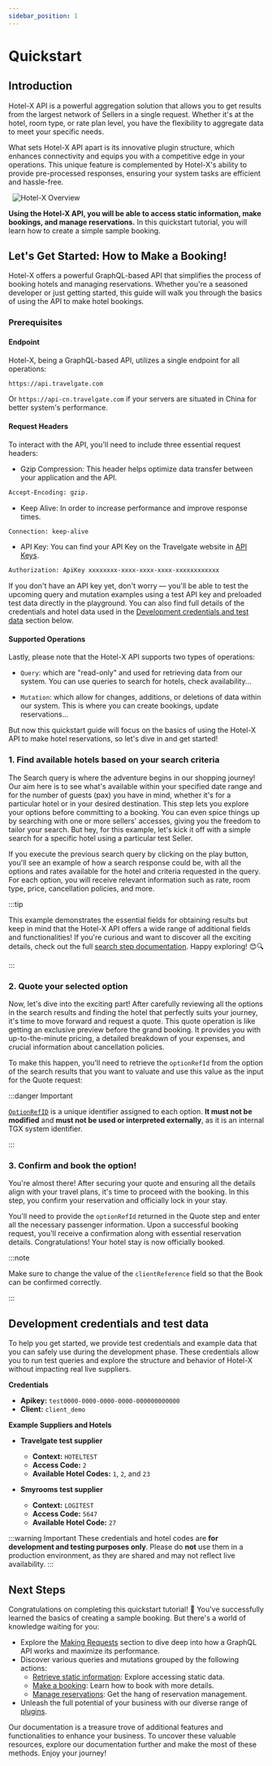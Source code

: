 ```yaml
---
sidebar_position: 1
---
```




# Quickstart

## Introduction

Hotel-X API is a powerful aggregation solution that allows you to get results from the largest network of Sellers in a single request. Whether it's at the hotel, room type, or rate plan level, you have the flexibility to aggregate data to meet your specific needs.


What sets Hotel-X API apart is its innovative plugin structure, which enhances connectivity and equips you with a competitive edge in your operations. This unique feature is complemented by Hotel-X's ability to provide pre-processed responses, ensuring your system tasks are efficient and hassle-free.

&nbsp;
![Hotel-X Overview](https://storage.travelgate.com/docs/hotel-x_overview.svg)


**Using the Hotel-X API, you will be able to access static information, make bookings, and manage reservations.** In this quickstart tutorial, you will learn how to create a simple sample booking.


## Let's Get Started: How to Make a Booking!

Hotel-X offers a powerful GraphQL-based API that simplifies the process of booking hotels and managing reservations. Whether you're a seasoned developer or just getting started, this guide will walk you through the basics of using the API to make hotel bookings.


### Prerequisites

#### Endpoint

Hotel-X, being a GraphQL-based API, utilizes a single endpoint for all operations:


```html
https://api.travelgate.com
```

Or `https://api-cn.travelgate.com` if your servers are situated in China for better system's performance.

#### Request Headers

To interact with the API, you'll need to include three essential request headers:


* Gzip Compression: This header helps optimize data transfer between your application and the API.


```html
Accept-Encoding: gzip.
```   

* Keep Alive: In order to increase performance and improve response times.


```html
Connection: keep-alive
```

* API Key: You can find your API Key on the Travelgate website in [API Keys](https://app.travelgate.com/settings/apikeys).


```html
Authorization: ApiKey xxxxxxxx-xxxx-xxxx-xxxx-xxxxxxxxxxxx
``` 

If you don't have an API key yet, don't worry — you'll be able to test the upcoming query and mutation examples using a test API key and preloaded test data directly in the playground. You can also find full details of the credentials and hotel data used in the [Development credentials and test data](#development-credentials-and-test-data) section below.


#### Supported Operations

Lastly, please note that the Hotel-X API supports two types of operations:


* `Query`: which are "read-only" and used for retrieving data from our system.  You can use queries to search for hotels, check availability...


* `Mutation`: which allow for changes, additions, or deletions of data within our system. This is where you can create bookings, update reservations...

But now this quickstart guide will focus on the basics of using the Hotel-X API to make hotel reservations, so let's dive in and get started!


### 1. Find available hotels based on your search criteria

The Search query is where the adventure begins in our shopping journey! Our aim here is to see what's available within your specified date range and for the number of guests (pax) you have in mind, whether it's for a particular hotel or in your desired destination. This step lets you explore your options before committing to a booking. You can even spice things up by searching with one or more sellers' accesses, giving you the freedom to tailor your search. But hey, for this example, let's kick it off with a simple search for a specific hotel using a particular test Seller.

<GraphqlSample query={searchQuickStartQuery} variables={searchQuickStartVariables}/>

If you execute the previous search query by clicking on the play button, you'll see an example of how a search response could be, with all the options and rates available for the hotel and criteria requested in the query. For each option, you will receive relevant information such as rate, room type, price, cancellation policies, and more.

:::tip

 This example demonstrates the essential fields for obtaining results but keep in mind that the Hotel-X API offers a wide range of additional fields and functionalities! If you're curious and want to discover all the exciting details, check out the full [search step documentation](./booking-flow/search). Happy exploring! 😊🔍

:::


### 2. Quote your selected option

Now, let's dive into the exciting part! After carefully reviewing all the options in the search results and finding the hotel that perfectly suits your journey, it's time to move forward and request a quote. This quote operation is like getting an exclusive preview before the grand booking. It provides you with up-to-the-minute pricing, a detailed breakdown of your expenses, and crucial information about cancellation policies.

To make this happen, you'll need to retrieve the `optionRefId` from the option of the search results that you want to valuate and use this value as the input for the Quote request:

<GraphqlSample query={quoteQuickStartQuery} variables={quoteQuickStartVariables}/>


:::danger Important

[`OptionRefID`](/kb/connectivity-products/for-buyers/hotel-x/booking-flow/option-identifiers) is a unique identifier assigned to each option. **It must not be modified** and **must not be used or interpreted externally**, as it is an internal TGX system identifier.

:::

### 3. Confirm and book the option!

You're almost there! After securing your quote and ensuring all the details align with your travel plans, it's time to proceed with the booking. In this step, you confirm your reservation and officially lock in your stay.

You'll need to provide the `optionRefId` returned in the Quote step and enter all the necessary passenger information. Upon a successful booking request, you'll receive a confirmation along with essential reservation details. Congratulations! Your hotel stay is now officially booked.

<GraphqlSample query={bookQuickStartMutation} variables={bookQuickStartVariables} />



:::note

Make sure to change the value of the `clientReference` field so that the Book can be confirmed correctly.

:::


## Development credentials and test data

To help you get started, we provide test credentials and example data that you can safely use during the development phase. These credentials allow you to run test queries and explore the structure and behavior of Hotel-X without impacting real live suppliers.

**Credentials**  
- **Apikey:** `test0000-0000-0000-0000-000000000000`  
- **Client:** `client_demo`

**Example Suppliers and Hotels**  
- **Travelgate test supplier**  
  - **Context:** `HOTELTEST`  
  - **Access Code:** `2`  
  - **Available Hotel Codes:** `1`, `2`, and `23`

- **Smyrooms test supplier**  
  - **Context:** `LOGITEST`  
  - **Access Code:** `5647`  
  - **Available Hotel Code:** `27`


:::warning Important 
These credentials and hotel codes are **for development and testing purposes only**. Please do **not** use them in a production environment, as they are shared and may not reflect live availability.
:::



## Next Steps

Congratulations on completing this quickstart tutorial! 🎉 You've successfully learned the basics of creating a sample booking. But there's a world of knowledge waiting for you:

- Explore the [Making Requests](../hotel-x-pull-buyers-api/making-requests/endpoint) section to dive deep into how a GraphQL API works and maximize its performance.
- Discover various queries and mutations grouped by the following actions:
    - [Retrieve static information](../hotel-x-pull-buyers-api/content/overview): Explore accessing static data.
    - [Make a booking](../hotel-x-pull-buyers-api/booking-flow/overview): Learn how to book with more details.
    - [Manage reservations](../hotel-x-pull-buyers-api/booking-management/overview): Get the hang of reservation management.
- Unleash the full potential of your business with our diverse range of [plugins](../hotel-x-pull-buyers-api/plugins/overview).

Our documentation is a treasure trove of additional features and functionalities to enhance your business. To uncover these valuable resources, explore our documentation further and make the most of these methods. Enjoy your journey!